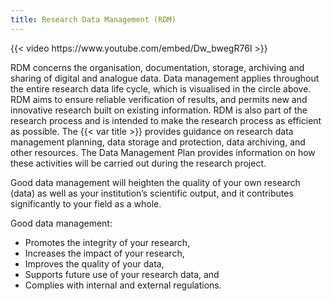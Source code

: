 ```yaml
---
title: Research Data Management (RDM)
---
```


{{< video https://www.youtube.com/embed/Dw_bwegR76I >}}

RDM concerns the organisation, documentation, storage, archiving and sharing of digital and analogue data. Data management applies throughout the entire research data life cycle, which is visualised in the circle above. RDM aims to ensure reliable verification of results, and permits new and innovative research built on existing information. RDM is also part of the research process and is intended to make the research process as efficient as possible. The {{< var title >}} provides guidance on research data management planning, data storage and protection, data archiving, and other resources. The Data Management Plan provides information on how these activities will be carried out during the research project.

Good data management will heighten the quality of your own research (data) as well as your institution’s scientific output, and it contributes significantly to your field as a whole.

Good data management:

* Promotes the integrity of your research,
* Increases the impact of your research,
* Improves the quality of your data,
* Supports future use of your research data, and
* Complies with internal and external regulations.
